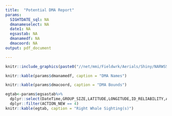 ```yaml
---
title:  "Potential DMA Report"
params:
  SIGHTDATE_sql: NA
  dmanameselect: NA
  date1: NA
  egsastab: NA
  dmanamedf: NA
  dmacoord: NA
output: pdf_document

---
```

\vspace*{-10mm}
\begin{center}\LARGE`r params$dmanameselect`\end{center}
\vspace*{-8mm}
\begin{center}\LARGE Trigger date: `r params$date1`\end{center}

```r

knitr::include_graphics(paste0("//net/mmi/Fieldwrk/Aerials/Shiny/NARWSS_shinyapp/git/narwss_rwsas_apps/",params$date1,"_dmamap.png"))

```
\vspace*{-4mm}
```r
knitr::kable(params$dmanamedf, caption = "DMA Names")
```

```r
knitr::kable(params$dmacoord, caption = "DMA Bounds")
```

```r
egtab<-params$egsastab%>%
  dplyr::select(DateTime,GROUP_SIZE,LATITUDE,LONGITUDE,ID_RELIABILITY,ACTION_NEW)%>%
  dplyr::filter(ACTION_NEW == 4)
knitr::kable(egtab, caption = "Right Whale Sighting(s)")

```

